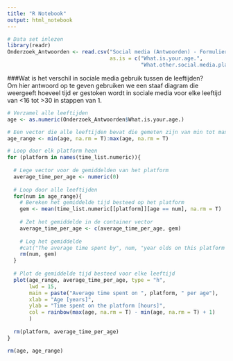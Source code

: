 ```yaml
---
title: "R Notebook"
output: html_notebook
---
```


```r
# Data set inlezen
library(readr)
Onderzoek_Antwoorden <- read.csv("Social media (Antwoorden) - Formulierreacties 1.csv", 
                                 as.is = c("What.is.your.age.", 
                                           "What.other.social.media.platforms.do.you.use."))
```

###Wat is het verschil in sociale media gebruik tussen de leeftijden?  
Om hier antwoord op te geven gebruiken we een staaf diagram die weergeeft hoeveel tijd er gestoken wordt in sociale media voor elke leeftijd van <16 tot >30 in stappen van 1.  

```r
# Verzamel alle leeftijden 
age <- as.numeric(Onderzoek_Antwoorden$What.is.your.age.)

# Een vector die alle leeftijden bevat die gemeten zijn van min tot max
age_range <- min(age, na.rm = T):max(age, na.rm = T)

# Loop door elk platform heen
for (platform in names(time_list.numeric)){
  
  # Lege vector voor de gemiddelden van het platform
  average_time_per_age <- numeric(0)
  
  # Loop door alle leeftijden
  for(num in age_range){
    # Bereken het gemiddelde tijd besteed op het platform
    gem <- mean(time_list.numeric[[platform]][age == num], na.rm = T)
    
    # Zet het gemiddelde in de container vector
    average_time_per_age <- c(average_time_per_age, gem)
    
    # Log het gemiddelde
    #cat("The average time spent by", num, "year olds on this platform is", gem, "uur\n")
    rm(num, gem)
  }
  
  # Plot de gemiddelde tijd besteed voor elke leeftijd
  plot(age_range, average_time_per_age, type = "h", 
       lwd = 15,
       main = paste("Average time spent on ", platform, " per age"),
       xlab = "Age [years]",
       ylab = "Time spent on the platform [hours]",
       col = rainbow(max(age, na.rm = T) - min(age, na.rm = T) + 1)
       )
  
  rm(platform, average_time_per_age)
}

rm(age, age_range)
```